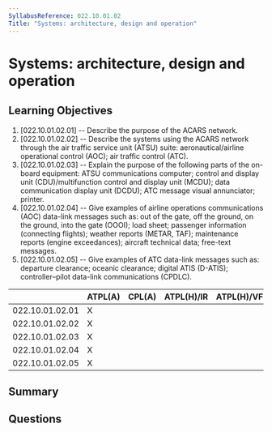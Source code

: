 ```yaml
---
SyllabusReference: 022.10.01.02
Title: "Systems: architecture, design and operation"
---
```


# Systems: architecture, design and operation

## Learning Objectives

1. [022.10.01.02.01] -- Describe the purpose of the ACARS network.
2. [022.10.01.02.02] -- Describe the systems using the ACARS network through the
   air traffic service unit (ATSU) suite: aeronautical/airline operational
   control (AOC); air traffic control (ATC).
3. [022.10.01.02.03] -- Explain the purpose of the following parts of the
   on-board equipment: ATSU communications computer; control and display unit
   (CDU)/multifunction control and display unit (MCDU); data communication
   display unit (DCDU); ATC message visual annunciator; printer.
4. [022.10.01.02.04] -- Give examples of airline operations communications (AOC)
   data-link messages such as: out of the gate, off the ground, on the ground,
   into the gate (OOOI); load sheet; passenger information (connecting flights);
   weather reports (METAR, TAF); maintenance reports (engine exceedances);
   aircraft technical data; free-text messages.
5. [022.10.01.02.05] -- Give examples of ATC data-link messages such as:
   departure clearance; oceanic clearance; digital ATIS (D-ATIS);
   controller–pilot data-link communications (CPDLC).

|                 | ATPL(A) | CPL(A) | ATPL(H)/IR | ATPL(H)/VFR | CPL(H) | IR  | CBIR(A) |
| --------------- | ------- | ------ | ---------- | ----------- | ------ | --- | ------- |
| 022.10.01.02.01 | X       |        |            |             |        |     |         |
| 022.10.01.02.02 | X       |        |            |             |        |     |         |
| 022.10.01.02.03 | X       |        |            |             |        |     |         |
| 022.10.01.02.04 | X       |        |            |             |        |     |         |
| 022.10.01.02.05 | X       |        |            |             |        |     |         |

## Summary

## Questions
